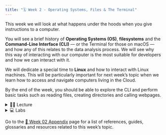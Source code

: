 ---
title: "🗓️ Week 2 - Operating Systems, Files & The Terminal"
---

This week we will look at what happens under the hoods when you give instructions to a computer. 

You will see a brief history of **Operating Systems (OS)**, **filesystems** and the **Command-Line Interface (CLI)** — or the Terminal for those on macOS — and how any of this relates to the data analysis process. We will see why this way of interacting with our computer is the most suitable for developers and how we can interact with it.

We will dedicate a special time to **Linux** and how to interact with Linux machines. This will be particularly important for next week's topic when we learn how to access and navigate computers living in the Cloud.

By the end of the week, you should be able to explore the CLI and perform basic tasks such as reading files, creating directories and calling webpages.

<details> <summary>👨‍🏫 Lecture</summary> 
## 👨‍🏫 Lecture

### 🖥️ Part I - Operating Systems, Files & The Terminal (45-50 min)

<mark class="todo"></mark>

Either click on the slide area below or click [here](/slides/week02_slides_part1.qmd) to view it in fullscreen.
Use your keypad to navigate the slides.


<div class="container" style="position: relative;overflow: hidden;width: 100%;min-height:600px;">
<iframe src="/slides/week02_slides_part1.html" style="position=absolute;top: 0;left: 0;bottom: 0;right: 0;width: 100%;min-height:600px;"></iframe>
</div>

### ☕ Coffee Break (10 min)

Use this time to chat, stretch, drink some coffee or just relax for a bit by yourself.

### 🖥️ Part II - Demo: Navigating the Terminal (45-50 min)

<mark class="todo"></mark>

</details>

<details> <summary>💻 Labs</summary>
## 💻 Labs

### 📒 Preparing for this week's lab

- Bring your laptops
- Browse the [🔖 Week 02 Appendix](/weeks/week02_appendix.qmd) page:
    - skim through the blog posts and articles therein to reinforce concepts covered in the lecture,
    - bookmark whatever you feel could be relevant to you in the future
- Try to replicate the lecture demo before the lab. 

### 🛣️ Lab Roadmap

<mark class="todo"></mark>

</details>


Go to the [🔖 Week 02 Appendix](/weeks/week02_appendix.qmd) page for a list of references, guides, glossaries and resources related to this week's topic.